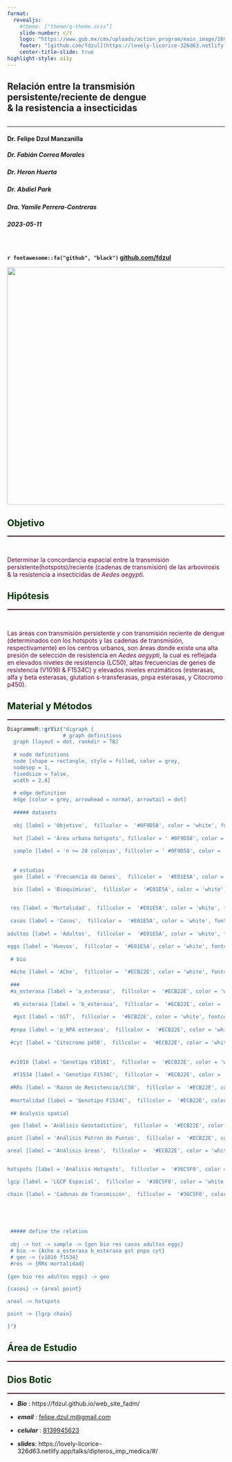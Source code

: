 ```yaml
---
format: 
  revealjs:
    #theme: ["theme/q-theme.scss"]
    slide-number: c/t
    logo: "https://www.gob.mx/cms/uploads/action_program/main_image/26942/post_post_portadavectores.gif"
    footer: "[github.com/fdzul](https://lovely-licorice-326d63.netlify.app/talks/dipteros_imp_medica)"
    center-title-slide: true
highlight-style: a11y
---
```


<h2>Relación entre la transmisión persistente/reciente de dengue<br>& la resistencia a insecticidas</h2>

<h2>

</h2>

<hr>

<h4>Dr. Felipe Dzul Manzanilla</h4>

<h5>Dr. Fabián Correa Morales</h5>

<h5>Dr. Heron Huerta</h5>

<h5>Dr. Abdiel Park</h5>

<h5>Dra. Yamile Perrera-Contreras</h5>

<h3>

</h3>

<h5>2023-05-11</h5>

<br>

<h4>

`r fontawesome::fa("github", "black")` [github.com/fdzul](https://fdzul.github.io/web_site_fadm/)

![](){.absolute top="250" left="600" width="550"}

## [Objetivo]{style="color:#003300;align-items: center"}

<hr style="height:2px;border-width:0;color:#330019;background-color:#330019">

<br>

<p style="color:#660033;">

Determinar la concordancia espacial entre la transmisión persistente(hotspots)/reciente (cadenas de transmisión) de las arbovirosis & la resistencia a insecticidas de *Aedes aegypti*.</p>

## [Hipótesis]{style="color:#003300;align-items: center"}

<hr style="height:2px;border-width:0;color:#330019;background-color:#330019">

<br>

<p style="color:#660033;">


Las áreas con transmisión persistente y con transmisión reciente de dengue (determinados con los hotspots y las cadenas de transmisión, respectivamente) en los centros urbanos, son áreas donde existe una alta presión de selección de resistencia en *Aedes aegypti*, la cual es reflejada en elevados niveles de resistencia (LC50), altas frecuencias de genes de resistencia (V1016I & F1534C) y elevados niveles enzimáticos (esterasas, alfa y beta esterasas, glutation s-transferasas, pnpa esterasas, y Citocromo p450).
</p>

## [Material y Métodos]{style="color:#003300;align-items: center"}
<hr style="height:2px;border-width:0;color:#330019;background-color:#330019">

```r
DiagrammeR::grViz("digraph {
                  # graph definitions
  graph [layout = dot, rankdir = TB]
  
  # node definitions
  node [shape = rectangle, style = filled, color = grey, 
  nodesep = 1, 
  fixedsize = false, 
  width = 2.8] 
  
  # edge definition
  edge [color = grey, arrowhead = normal, arrowtail = dot]
  
  ##### datasets
  
  obj [label = 'Objetivo',  fillcolor =  '#0F9D58', color = 'white', fontcolor = 'white', fontsize = 20]
  
  hot [label = 'Área urbana hotspots', fillcolor = ' #0F9D58', color = 'white', fontcolor = 'white', fontsize = 20]
  
  sample [label = 'n >= 20 colonias', fillcolor = ' #0F9D58', color = 'white', fontcolor = 'white', fontsize = 20]
  
  
  # estudios
  gen [label = 'Frecuencia de Genes',  fillcolor =  '#E01E5A', color = 'white', fontcolor = 'white',fontsize = 20]

  bio [label = 'Bioquímicas',  fillcolor =  '#E01E5A', color = 'white', fontcolor = 'white', fontsize = 20]
 

 res [label = 'Mortalidad',  fillcolor =  '#E01E5A', color = 'white', fontcolor = 'white', fontsize = 20]
 
 casos [label = 'Casos',  fillcolor =  '#E01E5A', color = 'white', fontcolor = 'white', fontsize = 20]
 
adultos [label = 'Adultos',  fillcolor =  '#E01E5A', color = 'white', fontcolor = 'white', fontsize = 20]

eggs [label = 'Huevos',  fillcolor =  '#E01E5A', color = 'white', fontcolor = 'white', fontsize = 20]
 
 # bio
 
 #Ache [label = 'AChe',  fillcolor =  '#ECB22E', color = 'white', fontcolor = 'black', fontsize = 20]
 
 ###
 #a_esterasa [label = 'a_esterasa',  fillcolor =  '#ECB22E', color = 'white', fontcolor = 'black', fontsize = 20]
 
  #b_esterasa [label = 'b_esterasa',  fillcolor =  '#ECB22E', color = 'white', fontcolor = 'black', fontsize = 20]
 
  #gst [label = 'GST',  fillcolor =  '#ECB22E', color = 'white', fontcolor = 'black', fontsize = 20]
 
 #pnpa [label = 'p_NPA esterasa',  fillcolor =  '#ECB22E', color = 'white', fontcolor = 'black', fontsize = 20]
 
 #cyt [label = 'Citocromo p450',  fillcolor =  '#ECB22E', color = 'white', fontcolor = 'black', fontsize = 20]
 
 
 #v1016 [label = 'Genotipo V1016I',  fillcolor =  '#ECB22E', color = 'white', fontcolor = 'black', fontsize = 20]
 
  #f1534 [label = 'Genotipo F1534C',  fillcolor =  '#ECB22E', color = 'white', fontcolor = 'black', fontsize = 20]
 
 #RRs [label = 'Razon de Resistencia/LC50',  fillcolor =  '#ECB22E', color = 'white', fontcolor = 'black', fontsize = 20]
 
 #mortalidad [label = 'Genotipo F1534C',  fillcolor =  '#ECB22E', color = 'white', fontcolor = 'black', fontsize = 20]
 
 ## Analysis spatial

 geo [label = 'Análisis Geostadístico',  fillcolor =  '#ECB22E', color = 'white', fontcolor = 'black', fontsize = 20]

point [label = 'Análisis Patron de Puntos',  fillcolor =  '#ECB22E', color = 'white', fontcolor = 'black', fontsize = 20]

areal [label = 'Análisis áreas',  fillcolor =  '#ECB22E', color = 'white', fontcolor = 'black', fontsize = 20]


hotspots [label = 'Análisis Hotspots',  fillcolor =  '#36C5F0', color = 'white', fontcolor = 'black', fontsize = 20]

lgcp [label = 'LGCP Espacial',  fillcolor =  '#36C5F0', color = 'white', fontcolor = 'black', fontsize = 20]

chain [label = 'Cadenas de Transmisión',  fillcolor =  '#36C5F0', color = 'white', fontcolor = 'black', fontsize = 20]



 
 
 ##### define the relation
 
 obj -> hot -> sample -> {gen bio res casos adultos eggs}
 # bio -> {Ache a_esterasa b_esterasa gst pnpa cyt}
 # gen -> {v1016 f1534}
 #res -> {RRs mortalidad}
 
{gen bio res adultos eggs} -> geo

{casos} -> {areal point}

areal -> hotspots

point -> {lgcp chain}

}")
```

## [Área de Estudio]{style="color:#003300;align-items: center"}
<hr style="height:2px;border-width:0;color:#330019;background-color:#330019">



## [Dios Botic]{style="color:#003300;"}
<hr style="height:2px;border-width:0;color:#330019;background-color:#330019">





-   ***Bio*** : https://fdzul.github.io/web_site_fadm/

-   ***email*** : [felipe.dzul.m\@gmail.com]()

-   ***celular*** : [8139945623]()

-   ***slides***: https://lovely-licorice-326d63.netlify.app/talks/dipteros_imp_medica/#/
